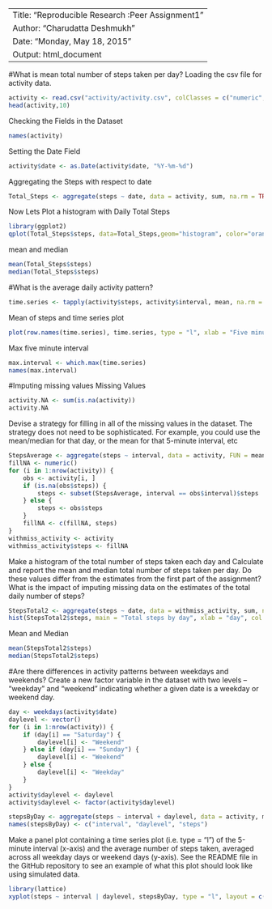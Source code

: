 --------------------------------------------------------------
Title: "Reproducible Research :Peer Assignment1"
Author: "Charudatta Deshmukh"
Date: "Monday, May 18, 2015"
Output: html_document
--------------------------------------------------------------
#What is mean total number of steps taken per day?
Loading the csv file for activity data.
```r
activity <- read.csv("activity/activity.csv", colClasses = c("numeric", "character","numeric"))
head(activity,10)
```

Checking the Fields in the Dataset
```r
names(activity)

```
Setting the Date Field
```r
activity$date <- as.Date(activity$date, "%Y-%m-%d")
```
Aggregating the Steps with respect to date
```r
Total_Steps <- aggregate(steps ~ date, data = activity, sum, na.rm = TRUE)
```
Now Lets Plot a histogram with Daily Total Steps

```r
library(ggplot2)
qplot(Total_Steps$steps, data=Total_Steps,geom="histogram", color="orange", xlab="Steps", ylab="Frequency", main="Total Steps in Activity per Day",binwidth=3000)
```
mean and median
```r
mean(Total_Steps$steps)
median(Total_Steps$steps)
```
#What is the average daily activity pattern?
```r
time.series <- tapply(activity$steps, activity$interval, mean, na.rm = TRUE)
```
Mean of steps and time series plot
```r
plot(row.names(time.series), time.series, type = "l", xlab = "Five minute interval",ylab = "Average through all Days", main = "Average  steps taken",col = "red")
```
Max five minute interval
```r
max.interval <- which.max(time.series)
names(max.interval)
```
#Imputing missing values
Missing Values
```r
activity.NA <- sum(is.na(activity))
activity.NA
```
Devise a strategy for filling in all of the missing values in the dataset. The strategy does not need to be sophisticated. For example, you could use the mean/median for that day, or the mean for that 5-minute interval, etc
```r
StepsAverage <- aggregate(steps ~ interval, data = activity, FUN = mean)
fillNA <- numeric()
for (i in 1:nrow(activity)) {
    obs <- activity[i, ]
    if (is.na(obs$steps)) {
        steps <- subset(StepsAverage, interval == obs$interval)$steps
    } else {
        steps <- obs$steps
    }
    fillNA <- c(fillNA, steps)
}
withmiss_activity <- activity
withmiss_activity$steps <- fillNA
```
Make a histogram of the total number of steps taken each day and Calculate and report the mean and median total number of steps taken per day. Do these values differ from the estimates from the first part of the assignment? What is the impact of imputing missing data on the estimates of the total daily number of steps?
```r
StepsTotal2 <- aggregate(steps ~ date, data = withmiss_activity, sum, na.rm = TRUE)
hist(StepsTotal2$steps, main = "Total steps by day", xlab = "day", col = "red")
```
Mean and Median
```r
mean(StepsTotal2$steps)
median(StepsTotal2$steps)
```

#Are there differences in activity patterns between weekdays and weekends?
Create a new factor variable in the dataset with two levels – “weekday” and “weekend” indicating whether a given date is a weekday or weekend day.
```r
day <- weekdays(activity$date)
daylevel <- vector()
for (i in 1:nrow(activity)) {
    if (day[i] == "Saturday") {
        daylevel[i] <- "Weekend"
    } else if (day[i] == "Sunday") {
        daylevel[i] <- "Weekend"
    } else {
        daylevel[i] <- "Weekday"
    }
}
activity$daylevel <- daylevel
activity$daylevel <- factor(activity$daylevel)

stepsByDay <- aggregate(steps ~ interval + daylevel, data = activity, mean)
names(stepsByDay) <- c("interval", "daylevel", "steps")
```
Make a panel plot containing a time series plot (i.e. type = "l") of the 5-minute interval (x-axis) and the average number of steps taken, averaged across all weekday days or weekend days (y-axis). See the README file in the GitHub repository to see an example of what this plot should look like using simulated data.
```r
library(lattice)
xyplot(steps ~ interval | daylevel, stepsByDay, type = "l", layout = c(1, 2), xlab = "Interval", ylab = "Number of steps")
```